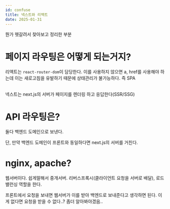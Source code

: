 ```yaml
---
id: confuse
title: 넥스트와 리액트
date: 2025-01-31
---
```


뭔가 헷갈려서 찾아보고 정리한 부분
# 페이지 라우팅은 어떻게 되는거지?
리액트는 `react-router-dom`이 담당한다. 이를 사용하지 않으면 a, href를 사용해야 하는데 이는 새로고침을 유발하기 때문에 상태관리가 불가능하다. 즉 SPA

<br/> 넥스트는 next.js의 서버가 페이지를 렌더링 하고 응답한다(SSR/SSG)

# API 라우팅은?
둘다 백엔드 도메인으로 보낸다.

단, 만약 백엔드 도메인이 프론트와 동일하다면 next.js의 서버를 거친다.

# nginx, apache?
웹서버이다. 쉽게말해서 중개서버. 리버스프록시(클라이언트 요청을 서버로 배달), 로드밸런싱 역할을 한다.

프론트에서 요청을 보내면 웹서버가 이를 받아 백엔드로 보내준다고 생각하면 된다. 이게 없다면 요청을 받을 수 없다..? 좀더 알아봐야겠음..